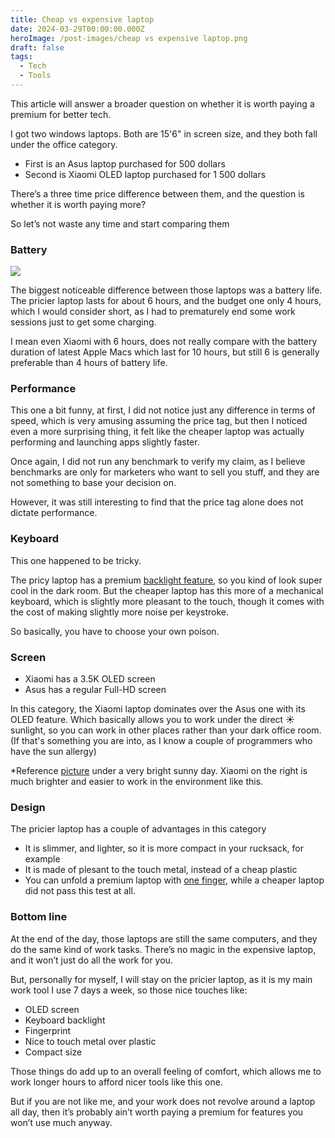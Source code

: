 ```yaml
---
title: Cheap vs expensive laptop
date: 2024-03-29T00:00:00.000Z
heroImage: /post-images/cheap vs expensive laptop.png
draft: false
tags:
  - Tech
  - Tools
---
```


This article will answer a broader question on whether it is worth paying a premium for better tech.

I got two windows laptops. Both are 15'6" in screen size, and they both fall under the office category.

* First is an Asus laptop purchased for 500 dollars
* Second is Xiaomi OLED laptop purchased for 1 500 dollars

There’s a three time price difference between them, and the question is whether it is worth paying more?

So let’s not waste any time and start comparing them

### Battery

![](</post-images/Cheap vs expensive laptop Battery comparison.jpg>)

The biggest noticeable difference between those laptops was a battery life. The pricier laptop lasts for about 6 hours, and the budget one only 4 hours, which I would consider short, as I had to prematurely end some work sessions just to get some charging.

I mean even Xiaomi with 6 hours, does not really compare with the battery duration of latest Apple Macs which last for 10 hours, but still 6 is generally preferable than 4 hours of battery life.

### Performance

This one a bit funny, at first, I did not notice just any difference in terms of speed, which is very amusing assuming the price tag, but then I noticed even a more surprising thing, it felt like the cheaper laptop was actually performing and launching apps slightly faster.

Once again, I did not run any benchmark to verify my claim, as I believe benchmarks are only for marketers who want to sell you stuff, and they are not something to base your decision on.

However, it was still interesting to find that the price tag alone does not dictate performance.

### Keyboard

This one happened to be tricky.

The pricy laptop has a premium [backlight feature](https://i.imgur.com/MS61Ddr.png), so you kind of look super cool in the dark room. But the cheaper laptop has this more of a mechanical keyboard, which is slightly more pleasant to the touch, though it comes with the cost of making slightly more noise per keystroke.

So basically, you have to choose your own poison.

### Screen

* Xiaomi has a 3.5K OLED screen
* Asus has a regular Full-HD screen

In this category, the Xiaomi laptop dominates over the Asus one with its OLED feature. Which basically allows you to work under the direct ☀ sunlight, so you can work in other places rather than your dark office room. (If that's something you are into, as I know a couple of programmers who have the sun allergy)

\*Reference [picture](https://i.imgur.com/TPJ8SZH.jpeg) under a very bright sunny day. Xiaomi on the right is much brighter and easier to work in the environment like this.

### Design

The pricier laptop has a couple of advantages in this category

* It is slimmer, and lighter, so it is more compact in your rucksack, for example
* It is made of plesant to the touch metal, instead of a cheap plastic
* You can unfold a premium laptop with [one finger](https://imgur.com/a/4vtEbDC), while a cheaper laptop did not pass this test at all.

### Bottom line

At the end of the day, those laptops are still the same computers, and they do the same kind of work tasks. There’s no magic in the expensive laptop, and it won’t just do all the work for you.

But, personally for myself, I will stay on the pricier laptop, as it is my main work tool I use 7 days a week, so those nice touches like:

* OLED screen
* Keyboard backlight
* Fingerprint
* Nice to touch metal over plastic
* Compact size

Those things do add up to an overall feeling of comfort, which allows me to work longer hours to afford nicer tools like this one.

But if you are not like me, and your work does not revolve around a laptop all day, then it’s probably ain’t worth paying a premium for features you won’t use much anyway.
